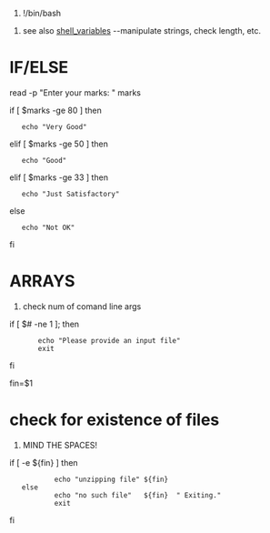 #!/bin/bash


# see also [[shell_variables]] --manipulate strings, check length, etc.


= IF/ELSE =
read -p "Enter your marks: " marks

if [ $marks -ge 80 ]
then
    echo "Very Good"

elif [ $marks -ge 50 ]
then
    echo "Good"

elif [ $marks -ge 33 ]
then
    echo "Just Satisfactory"

else
    echo "Not OK"

fi

= ARRAYS =
# check num of comand line args
if [ $# -ne 1 ]; then
        echo "Please provide an input file"
        exit
fi

fin=$1

= check for existence of files =
# MIND THE SPACES!
if [ -e ${fin} ]
then
            echo "unzipping file" ${fin}
    else
            echo "no such file"   ${fin}  " Exiting."
            exit
fi


